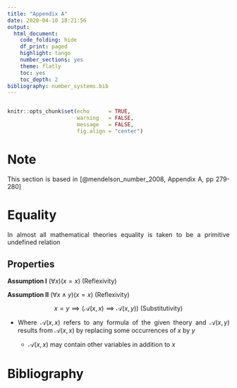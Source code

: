 ```yaml
---
title: "Appendix A"
date: 2020-04-10 18:21:56
output:
  html_document:
    code_folding: hide
    df_print: paged
    highlight: tango
    number_sections: yes
    theme: flatly
    toc: yes
    toc_depth: 2
bibliography: number_systems.bib
---
```


<style>

body {
text-align: justify}

</style>

```r


```


```r
knitr::opts_chunk$set(echo      = TRUE, 
                      warning   = FALSE, 
                      message   = FALSE,
                      fig.align = "center")
```

# Note

This section is based in [@mendelson_number_2008, Appendix A, pp 279-280]

# Equality

In almost all mathematical theories equality is taken to be a primitive undefined relation

## Properties

__Assumption I__  $(\forall x)(x = x) \text{ (Reflexivity)}$

__Assumption II__ $(\forall x \land y)(x = x) \text{ (Reflexivity)}$

$$x = y \implies (\mathscr{A}(x,x) \implies \mathscr{A}(x,y)) \text{ (Substitutivity)}$$

- Where $\mathscr{A}(x,x)$ refers to any formula of the given theory and $\mathscr{A}(x,y)$ results from $\mathscr{A}(x,x)$ by replacing some occurrences of $x$ by $y$

    + $\mathscr{A}(x,x)$ may contain other variables in addition to $x$

# Bibliography


